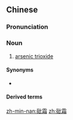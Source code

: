 ==Chinese==
{{zh-forms|alt=砒礵}}
{{wikipedia|lang=zh}}

===Pronunciation===
{{zh-pron
|m=pīshuāng
|c=pei1 soeng1
|h=pfs=phî-sông
|md=piĕ-sŏng
|mn=phi-sng
|cat=n
}}

===Noun===
{{zh-noun}}

# {{lb|zh|chemistry}} [[arsenic trioxide]]

====Synonyms====
* {{zh-l|三氧化二砷}}

====Derived terms====
{{zh-der|壽星吃砒霜|蜜餞砒霜}}

[[zh-min-nan:砒霜]]
[[zh:砒霜]]